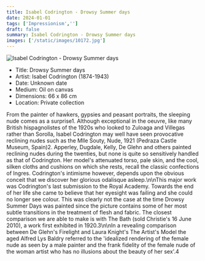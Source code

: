```yaml
---
title: Isabel Codrington - Drowsy Summer days
date: 2024-01-01
tags: ['Impressionism','']
draft: false
summary: Isabel Codrington - Drowsy Summer days
images: ['/static/images/10172.jpg']
---
```


![Isabel Codrington - Drowsy Summer days](/static/images/10172.jpg)

* Title: Drowsy Summer days
* Artist: Isabel Codrington (1874-1943)
* Date: Unknown date
* Medium: Oil on canvas
* Dimensions: 66 x 86 cm
* Location: Private collection

From the painter of hawkers, gypsies and peasant portraits, the sleeping nude comes as a surprise1. Although exceptional in the oeuvre, like many British hispagnolistes of the 1920s who looked to Zuloaga and Villegas rather than Sorolla, Isabel Codrington may well have seen provocative reclining nudes such as the Mlle Souty, Nude, 1921 (Pedraza Castle Museum, Spain)2. Apperley, Dugdale, Kelly, De Glehn and others painted reclining nudes during the twenties, but none is quite so sensitively handled as that of Codrington. Her model's attenuated torso, pale skin, and the cool, silken cloths and cushions on which she rests, recall the classic confections of Ingres. Codrington's intimisme however, depends upon the obvious conceit that we discover her glorious odalisque asleep.\n\nThis major work was Codrington's last submission to the Royal Academy. Towards the end of her life she came to believe that her eyesight was failing and she could no longer see colour. This was clearly not the case at the time Drowsy Summer Days was painted since the picture contains some of her most subtle transitions in the treatment of flesh and fabric. The closest comparison we are able to make is with The Bath (sold Christie's 16 June 2010), a work first exhibited in 1920.3\n\nIn a revealing comparison between De Glehn's Firelight and Laura Knight's The Artist's Model the aged Alfred Lys Baldry referred to the 'idealized rendering of the female nude as seen by a male painter and the frank fidelity of the female nude of the woman artist who has no illusions about the beauty of her sex'.4
